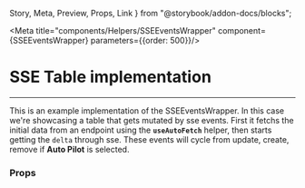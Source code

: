   Story,
  Meta,
  Preview,
  Props,
  Link
} from "@storybook/addon-docs/blocks";

<Meta title="components/Helpers/SSEEventsWrapper" component={SSEEventsWrapper} parameters={{order: 500}}/>

# SSE Table implementation
<hr />

This is an example implementation of the SSEEventsWrapper. In this case we're showcasing a
table that gets mutated by sse events. First it fetchs the initial data from an endpoint
using the **`useAutoFetch`** helper, then starts getting the `delta` through sse. These
events will cycle from update, create, remove if **Auto Pilot** is selected.

<Preview withSource="none">
  <Story name="table">
    <SSEEventsTableDemo />
  </Story>
</Preview>

### Props
<Props of={SSEEventsWrapper} />
